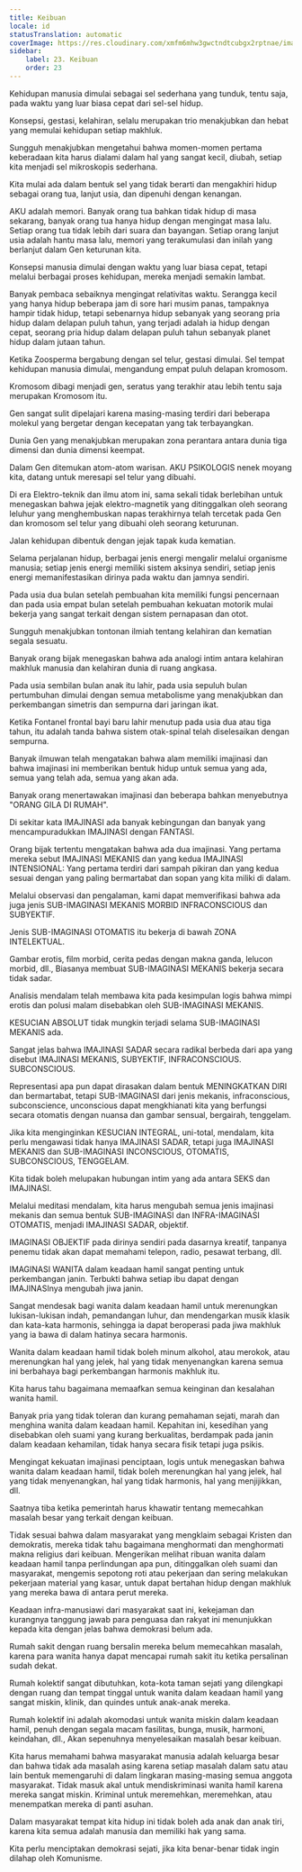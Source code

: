 ```yaml
---
title: Keibuan
locale: id
statusTranslation: automatic
coverImage: https://res.cloudinary.com/xmfm6mhw3gwctndtcubgx2rptnae/image/upload/v1740337243/small_cover_educacion_fundamental_a051170f1c.webp
sidebar:
    label: 23. Keibuan
    order: 23
---
```

Kehidupan manusia dimulai sebagai sel sederhana yang tunduk, tentu saja, pada waktu yang luar biasa cepat dari sel-sel hidup.

Konsepsi, gestasi, kelahiran, selalu merupakan trio menakjubkan dan hebat yang memulai kehidupan setiap makhluk.

Sungguh menakjubkan mengetahui bahwa momen-momen pertama keberadaan kita harus dialami dalam hal yang sangat kecil, diubah, setiap kita menjadi sel mikroskopis sederhana.

Kita mulai ada dalam bentuk sel yang tidak berarti dan mengakhiri hidup sebagai orang tua, lanjut usia, dan dipenuhi dengan kenangan.

AKU adalah memori. Banyak orang tua bahkan tidak hidup di masa sekarang, banyak orang tua hanya hidup dengan mengingat masa lalu. Setiap orang tua tidak lebih dari suara dan bayangan. Setiap orang lanjut usia adalah hantu masa lalu, memori yang terakumulasi dan inilah yang berlanjut dalam Gen keturunan kita.

Konsepsi manusia dimulai dengan waktu yang luar biasa cepat, tetapi melalui berbagai proses kehidupan, mereka menjadi semakin lambat.

Banyak pembaca sebaiknya mengingat relativitas waktu. Serangga kecil yang hanya hidup beberapa jam di sore hari musim panas, tampaknya hampir tidak hidup, tetapi sebenarnya hidup sebanyak yang seorang pria hidup dalam delapan puluh tahun, yang terjadi adalah ia hidup dengan cepat, seorang pria hidup dalam delapan puluh tahun sebanyak planet hidup dalam jutaan tahun.

Ketika Zoosperma bergabung dengan sel telur, gestasi dimulai. Sel tempat kehidupan manusia dimulai, mengandung empat puluh delapan kromosom.

Kromosom dibagi menjadi gen, seratus yang terakhir atau lebih tentu saja merupakan Kromosom itu.

Gen sangat sulit dipelajari karena masing-masing terdiri dari beberapa molekul yang bergetar dengan kecepatan yang tak terbayangkan.

Dunia Gen yang menakjubkan merupakan zona perantara antara dunia tiga dimensi dan dunia dimensi keempat.

Dalam Gen ditemukan atom-atom warisan. AKU PSIKOLOGIS nenek moyang kita, datang untuk meresapi sel telur yang dibuahi.

Di era Elektro-teknik dan ilmu atom ini, sama sekali tidak berlebihan untuk menegaskan bahwa jejak elektro-magnetik yang ditinggalkan oleh seorang leluhur yang menghembuskan napas terakhirnya telah tercetak pada Gen dan kromosom sel telur yang dibuahi oleh seorang keturunan.

Jalan kehidupan dibentuk dengan jejak tapak kuda kematian.

Selama perjalanan hidup, berbagai jenis energi mengalir melalui organisme manusia; setiap jenis energi memiliki sistem aksinya sendiri, setiap jenis energi memanifestasikan dirinya pada waktu dan jamnya sendiri.

Pada usia dua bulan setelah pembuahan kita memiliki fungsi pencernaan dan pada usia empat bulan setelah pembuahan kekuatan motorik mulai bekerja yang sangat terkait dengan sistem pernapasan dan otot.

Sungguh menakjubkan tontonan ilmiah tentang kelahiran dan kematian segala sesuatu.

Banyak orang bijak menegaskan bahwa ada analogi intim antara kelahiran makhluk manusia dan kelahiran dunia di ruang angkasa.

Pada usia sembilan bulan anak itu lahir, pada usia sepuluh bulan pertumbuhan dimulai dengan semua metabolisme yang menakjubkan dan perkembangan simetris dan sempurna dari jaringan ikat.

Ketika Fontanel frontal bayi baru lahir menutup pada usia dua atau tiga tahun, itu adalah tanda bahwa sistem otak-spinal telah diselesaikan dengan sempurna.

Banyak ilmuwan telah mengatakan bahwa alam memiliki imajinasi dan bahwa imajinasi ini memberikan bentuk hidup untuk semua yang ada, semua yang telah ada, semua yang akan ada.

Banyak orang menertawakan imajinasi dan beberapa bahkan menyebutnya "ORANG GILA DI RUMAH".

Di sekitar kata IMAJINASI ada banyak kebingungan dan banyak yang mencampuradukkan IMAJINASI dengan FANTASI.

Orang bijak tertentu mengatakan bahwa ada dua imajinasi. Yang pertama mereka sebut IMAJINASI MEKANIS dan yang kedua IMAJINASI INTENSIONAL: Yang pertama terdiri dari sampah pikiran dan yang kedua sesuai dengan yang paling bermartabat dan sopan yang kita miliki di dalam.

Melalui observasi dan pengalaman, kami dapat memverifikasi bahwa ada juga jenis SUB-IMAGINASI MEKANIS MORBID INFRACONSCIOUS dan SUBYEKTIF.

Jenis SUB-IMAGINASI OTOMATIS itu bekerja di bawah ZONA INTELEKTUAL.

Gambar erotis, film morbid, cerita pedas dengan makna ganda, lelucon morbid, dll., Biasanya membuat SUB-IMAGINASI MEKANIS bekerja secara tidak sadar.

Analisis mendalam telah membawa kita pada kesimpulan logis bahwa mimpi erotis dan polusi malam disebabkan oleh SUB-IMAGINASI MEKANIS.

KESUCIAN ABSOLUT tidak mungkin terjadi selama SUB-IMAGINASI MEKANIS ada.

Sangat jelas bahwa IMAJINASI SADAR secara radikal berbeda dari apa yang disebut IMAJINASI MEKANIS, SUBYEKTIF, INFRACONSCIOUS. SUBCONSCIOUS.

Representasi apa pun dapat dirasakan dalam bentuk MENINGKATKAN DIRI dan bermartabat, tetapi SUB-IMAGINASI dari jenis mekanis, infraconscious, subconscience, unconscious dapat mengkhianati kita yang berfungsi secara otomatis dengan nuansa dan gambar sensual, bergairah, tenggelam.

Jika kita menginginkan KESUCIAN INTEGRAL, uni-total, mendalam, kita perlu mengawasi tidak hanya IMAJINASI SADAR, tetapi juga IMAJINASI MEKANIS dan SUB-IMAGINASI INCONSCIOUS, OTOMATIS, SUBCONSCIOUS, TENGGELAM.

Kita tidak boleh melupakan hubungan intim yang ada antara SEKS dan IMAJINASI.

Melalui meditasi mendalam, kita harus mengubah semua jenis imajinasi mekanis dan semua bentuk SUB-IMAGINASI dan INFRA-IMAGINASI OTOMATIS, menjadi IMAJINASI SADAR, objektif.

IMAGINASI OBJEKTIF pada dirinya sendiri pada dasarnya kreatif, tanpanya penemu tidak akan dapat memahami telepon, radio, pesawat terbang, dll.

IMAGINASI WANITA dalam keadaan hamil sangat penting untuk perkembangan janin. Terbukti bahwa setiap ibu dapat dengan IMAJINASInya mengubah jiwa janin.

Sangat mendesak bagi wanita dalam keadaan hamil untuk merenungkan lukisan-lukisan indah, pemandangan luhur, dan mendengarkan musik klasik dan kata-kata harmonis, sehingga ia dapat beroperasi pada jiwa makhluk yang ia bawa di dalam hatinya secara harmonis.

Wanita dalam keadaan hamil tidak boleh minum alkohol, atau merokok, atau merenungkan hal yang jelek, hal yang tidak menyenangkan karena semua ini berbahaya bagi perkembangan harmonis makhluk itu.

Kita harus tahu bagaimana memaafkan semua keinginan dan kesalahan wanita hamil.

Banyak pria yang tidak toleran dan kurang pemahaman sejati, marah dan menghina wanita dalam keadaan hamil. Kepahitan ini, kesedihan yang disebabkan oleh suami yang kurang berkualitas, berdampak pada janin dalam keadaan kehamilan, tidak hanya secara fisik tetapi juga psikis.

Mengingat kekuatan imajinasi penciptaan, logis untuk menegaskan bahwa wanita dalam keadaan hamil, tidak boleh merenungkan hal yang jelek, hal yang tidak menyenangkan, hal yang tidak harmonis, hal yang menjijikkan, dll.

Saatnya tiba ketika pemerintah harus khawatir tentang memecahkan masalah besar yang terkait dengan keibuan.

Tidak sesuai bahwa dalam masyarakat yang mengklaim sebagai Kristen dan demokratis, mereka tidak tahu bagaimana menghormati dan menghormati makna religius dari keibuan. Mengerikan melihat ribuan wanita dalam keadaan hamil tanpa perlindungan apa pun, ditinggalkan oleh suami dan masyarakat, mengemis sepotong roti atau pekerjaan dan sering melakukan pekerjaan material yang kasar, untuk dapat bertahan hidup dengan makhluk yang mereka bawa di antara perut mereka.

Keadaan infra-manusiawi dari masyarakat saat ini, kekejaman dan kurangnya tanggung jawab para penguasa dan rakyat ini menunjukkan kepada kita dengan jelas bahwa demokrasi belum ada.

Rumah sakit dengan ruang bersalin mereka belum memecahkan masalah, karena para wanita hanya dapat mencapai rumah sakit itu ketika persalinan sudah dekat.

Rumah kolektif sangat dibutuhkan, kota-kota taman sejati yang dilengkapi dengan ruang dan tempat tinggal untuk wanita dalam keadaan hamil yang sangat miskin, klinik, dan quindes untuk anak-anak mereka.

Rumah kolektif ini adalah akomodasi untuk wanita miskin dalam keadaan hamil, penuh dengan segala macam fasilitas, bunga, musik, harmoni, keindahan, dll., Akan sepenuhnya menyelesaikan masalah besar keibuan.

Kita harus memahami bahwa masyarakat manusia adalah keluarga besar dan bahwa tidak ada masalah asing karena setiap masalah dalam satu atau lain bentuk memengaruhi di dalam lingkaran masing-masing semua anggota masyarakat. Tidak masuk akal untuk mendiskriminasi wanita hamil karena mereka sangat miskin. Kriminal untuk meremehkan, meremehkan, atau menempatkan mereka di panti asuhan.

Dalam masyarakat tempat kita hidup ini tidak boleh ada anak dan anak tiri, karena kita semua adalah manusia dan memiliki hak yang sama.

Kita perlu menciptakan demokrasi sejati, jika kita benar-benar tidak ingin dilahap oleh Komunisme.

